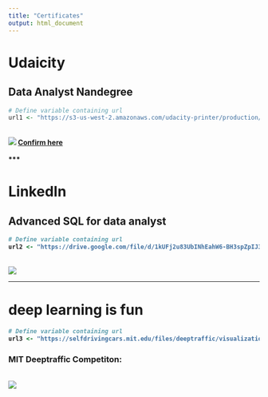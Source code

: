 ```yaml
---
title: "Certificates"
output: html_document
---
```


# Udaicity

## Data Analyst Nandegree 


```r
# Define variable containing url
url1 <- "https://s3-us-west-2.amazonaws.com/udacity-printer/production/certificates/0a9ea543-de8d-4e17-972b-c02d2ef9ffe1.svg"
```
<br><b>
![](`r url1`)
[Confirm here](https://graduation.udacity.com/confirm/SDZK7KZG)
<br><br>
***

# LinkedIn

## Advanced SQL for data analyst

```r
# Define variable containing url
url2 <- "https://drive.google.com/file/d/1kUFj2u83UbINhEahW6-BH3spZpIJ32Ay/view"
```
<br><b>
![](`r url2`)

***

# deep learning  is fun
```r
# Define variable containing url
url3 <- "https://selfdrivingcars.mit.edu/files/deeptraffic/visualization_media/25740.gif"
```
### MIT Deeptraffic Competiton:
<br><b>
![](`r url3`)